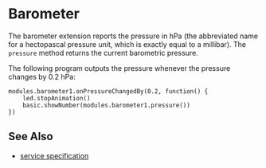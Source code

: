 # Barometer

The barometer extension reports the pressure in hPa 
(the abbreviated name for a hectopascal pressure unit,
which is exactly equal to a millibar).
The `pressure` method returns the current barometric pressure.

The following program outputs the pressure whenever the pressure changes by 0.2 hPa:

```blocks
modules.barometer1.onPressureChangedBy(0.2, function() {
    led.stopAnimation()
    basic.showNumber(modules.barometer1.pressure())
})
```

## See Also

- [service specification](/services/barometer/)
